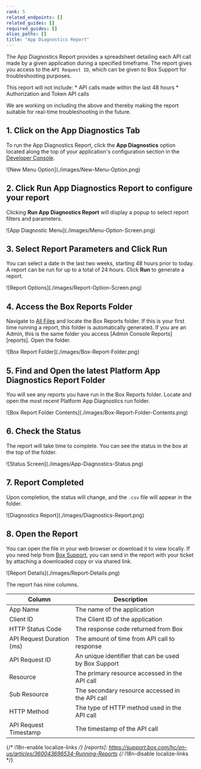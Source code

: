 ```yaml
---
rank: 5
related_endpoints: []
related_guides: []
required_guides: []
alias_paths: []
title: "App Diagnostics Report"
---
```

The App Diagnostics Report provides a spreadsheet detailing each API call made
by a given application during a specified timeframe. The report gives you
access to the `API Request ID`, which can be given to Box Support for
troubleshooting purposes.

<Message type='warning'>
  This report will not include:
    * API calls made within the last 48 hours
    * Authorization and Token API calls

  We are working on including the above and thereby making the report suitable
  for real-time troubleshooting in the future.
</Message>

## 1. Click on the **App Diagnostics** Tab

To run the App Diagnostics Report, click the **App Diagnostics** option located
along the top of your application's configuration section in
the [Developer Console][console].

<ImageFrame center shadow>
![New Menu Option](./images/New-Menu-Option.png)

</ImageFrame>

## 2. Click **Run App Diagnostics Report** to configure your report

Clicking **Run App Diagnostics Report** will display a popup to select report
filters and parameters.

<ImageFrame center shadow>
![App Diagnostic Menu](./images/Menu-Option-Screen.png)

</ImageFrame>

## 3. Select Report Parameters and Click **Run**

You can select a date in the last two weeks, starting 48 hours prior to today.
A report can be run for up to a total of 24 hours. Click **Run** to
generate a report.

<ImageFrame center shadow>
![Report Options](./images/Report-Option-Screen.png)

</ImageFrame>

## 4. Access the Box Reports Folder

Navigate to [All Files][allfiles] and locate the Box Reports folder. If this is
your first time running a report, this folder is automatically generated. If
you are an Admin, this is the same folder you access
[Admin Console Reports][reports]. Open the folder.

<ImageFrame center shadow>
![Box Report Folder](./images/Box-Report-Folder.png)

</ImageFrame>

## 5. Find and Open the latest Platform App Diagnostics Report Folder

You will see any reports you have run in the Box Reports folder.
Locate and open the most recent Platform App Diagnostics run folder.

<ImageFrame center shadow>
![Box Report Folder Contents](./images/Box-Report-Folder-Contents.png)

</ImageFrame>

## 6. Check the Status

The report will take time to complete. You can see the status in the box at the
top of the folder.

<ImageFrame center shadow>
![Status Screen](./images/App-Diagnostics-Status.png)

</ImageFrame>

## 7. Report Completed

Upon completion, the status will change, and the `.csv` file will appear in the
folder.

<ImageFrame center shadow>
![Diagnostics Report](./images/Diagnostics-Report.png)

</ImageFrame>

## 8. Open the Report

You can open the file in your web browser or download it to view locally. If
you need help from [Box Support][support], you can send in the report with your
ticket by attaching a downloaded copy or via shared link.

<ImageFrame center shadow>
![Report Details](./images/Report-Details.png)

</ImageFrame>

The report has nine columns.

| Column | Description        |                                                                                                                                                                                    |
| --------------- | -------------- | ---------------------------------------------------------------------------------------------------------------------------------------------------------------------------------- |
| App Name                  | The name of the application |
| Client ID                 | The Client ID of the application |
| HTTP Status Code          | The response code returned from Box |
| API Request Duration (ms) | The amount of time from API call to response |
| API Request ID            | An unique identifier that can be used by Box Support                            |
| Resource                  | The primary resource accessed in the API call |
| Sub Resource              | The secondary resource accessed in the API call |
| HTTP Method               | The type of HTTP method used in the API call |
| API Request Timestamp     | The timestamp of the API call |

[support]: https://support.box.com/hc/en-us/requests/new
[console]: https://app.box.com/developers/console
[allfiles]: https://app.box.com/folder/0
{/* i18n-enable localize-links */}
[reports]: https://support.box.com/hc/en-us/articles/360043696534-Running-Reports
{/* i18n-disable localize-links */}
